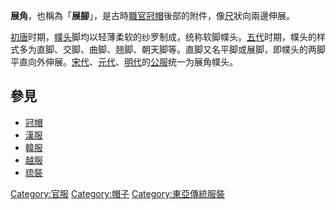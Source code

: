 '''展角'''，也稱為「'''展腳'''」，是古時[[職官|職官]][[冠帽|冠帽]]後部的附件，像[[尺|尺]]狀向兩邊伸展。

[[初唐|初唐]]时期，[[幞头|幞头]]脚均以轻薄柔软的纱罗制成，统称软脚幞头。[[五代|五代]]时期，幞头的样式多为直脚、交脚、曲脚、翘脚、朝天脚等。直脚又名平脚或展脚，即幞头的两脚平直向外伸展。[[宋代|宋代]]、[[元代|元代]]、[[明代|明代]]的[[公服|公服]]统一为展角幞头。

{{gallery|height=200
|File:Song Renzong.jpg|[[宋仁宗|宋仁宗]]头戴展角幞头
|File:Sima Guang 1.jpg|北宋[[司马光|司马光]]头戴展角幞头
|File:趙孟頫.jpg|元朝[[趙孟頫|趙孟頫]]头戴展角幞头
|File:Dong Qi.jpg|明朝[[董琦|董琦]]头戴展角幞头
}}
==參見==
*[[冠帽|冠帽]]
*[[漢服|漢服]]
*[[韓服|韓服]]
*[[越服|越服]]
*[[琉裝|琉裝]]

{{Clothes-stub}}
[[Category:官服|Category:官服]]
[[Category:帽子|Category:帽子]]
[[Category:東亞傳統服裝|Category:東亞傳統服裝]]